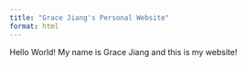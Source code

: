 ```yaml
---
title: "Grace Jiang's Personal Website"
format: html
---
```

Hello World!
My name is Grace Jiang and this is my website!
